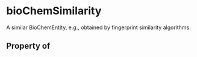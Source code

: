   

# bioChemSimilarity

A similar BioChemEntity, e.g., obtained by fingerprint similarity algorithms.

## Property of



